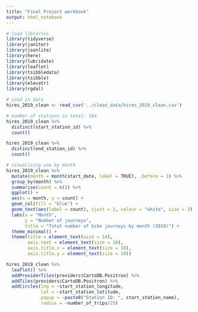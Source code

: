 ```yaml
---
title: "Final Project workbook"
output: html_notebook
---
```


```r
# load libraries
library(tidyverse)
library(janitor)
library(jsonlite)
library(here)
library(lubridate)
library(leaflet)
library(tsibbledata)
library(tsibble)
library(elevatr)
library(rgdal)


```

```r
# Load in data
hires_2019_clean <- read_csv('../clean_data/hires_2019_clean.csv')

```



```r
# number of stations in total: 164
hires_2019_clean %>% 
  distinct(start_station_id) %>% 
  count()

hires_2019_clean %>% 
  distinct(end_station_id) %>% 
  count()
```


```r
# visualising use by month
hires_2019_clean %>% 
  mutate(month = month(start_date, label = TRUE), .before = 1) %>% 
  group_by(month) %>% 
  summarise(count = n()) %>%
  ggplot() +
  aes(x = month, y = count) +
  geom_col(fill = "blue") +
  geom_text(aes(label = count), vjust = 2, colour = "white", size = 3) +
  labs(x = "Month",
       y = "Number of journeys",
       title = "Total number of bike journeys by month (2019)") +
  theme_minimal() +
  theme(title = element_text(size = 14),
        axis.text = element_text(size = 10),
        axis.title.x = element_text(size = 10),
        axis.title.y = element_text(size = 10))
```


```r
hires_2019_clean %>% 
  leaflet() %>% 
  addProviderTiles(providers$CartoDB.Positron) %>% 
  addTiles(providers$CartoDB.Positron) %>%
  addCircles(lng = ~start_station_longitude,
             lat = ~start_station_latitude,
             popup = ~paste0("Station ID: ", start_station_name),
             radius = ~number_of_trips/25)
```
